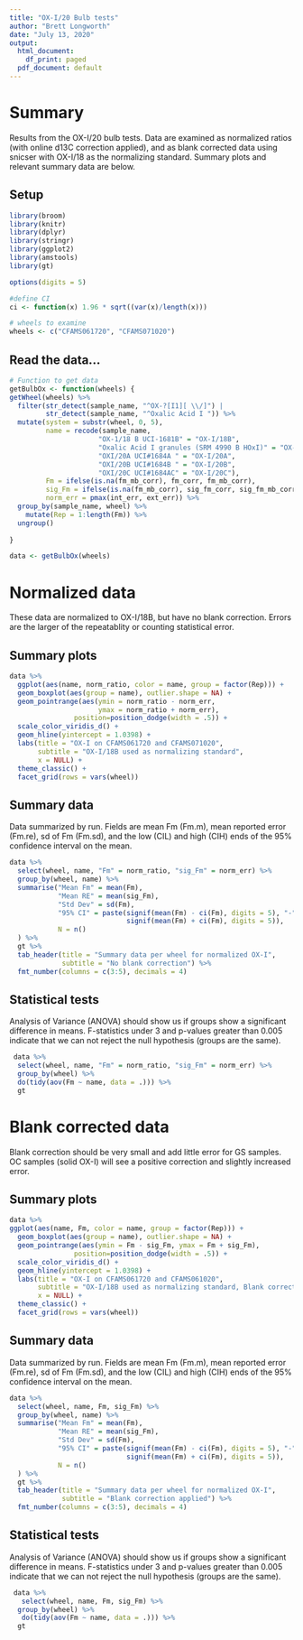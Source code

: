 ```yaml
---
title: "OX-I/20 Bulb tests"
author: "Brett Longworth"
date: "July 13, 2020"
output:
  html_document:
    df_print: paged
  pdf_document: default
---
```


# Summary

Results from the OX-I/20 bulb tests. Data are examined as normalized ratios
(with online d13C correction applied), and as blank corrected data using snicser with
OX-I/18 as the normalizing standard. Summary plots and relevant summary data are
below.


## Setup

```r
library(broom)
library(knitr)
library(dplyr)
library(stringr)
library(ggplot2)
library(amstools)
library(gt)

options(digits = 5)

#define CI
ci <- function(x) 1.96 * sqrt((var(x)/length(x)))

# wheels to examine
wheels <- c("CFAMS061720", "CFAMS071020")
```


## Read the data...

```r
# Function to get data
getBulbOx <- function(wheels) {
getWheel(wheels) %>% 
  filter(str_detect(sample_name, "^OX-?[I1][ \\/]") | 
         str_detect(sample_name, "^Oxalic Acid I ")) %>% 
  mutate(system = substr(wheel, 0, 5),
         name = recode(sample_name,
                      "OX-1/18 B UCI-1681B" = "OX-I/18B",
                      "Oxalic Acid I granules (SRM 4990 B HOxI)" = "OX-I Solid",
                      "OXI/20A UCI#1684A " = "OX-I/20A",
                      "OXI/20B UCI#1684B " = "OX-I/20B",
                      "OXI/20C UCI#1684AC" = "OX-I/20C"),
         Fm = ifelse(is.na(fm_mb_corr), fm_corr, fm_mb_corr),
         sig_Fm = ifelse(is.na(fm_mb_corr), sig_fm_corr, sig_fm_mb_corr),
         norm_err = pmax(int_err, ext_err)) %>% 
  group_by(sample_name, wheel) %>% 
    mutate(Rep = 1:length(Fm)) %>%
  ungroup()
  
}

data <- getBulbOx(wheels) 
```

# Normalized data

These data are normalized to OX-I/18B, but have no blank correction. Errors are the larger of the repeatablity or counting statistical error.

## Summary plots

```r
data %>% 
  ggplot(aes(name, norm_ratio, color = name, group = factor(Rep))) +
  geom_boxplot(aes(group = name), outlier.shape = NA) +
  geom_pointrange(aes(ymin = norm_ratio - norm_err,
                      ymax = norm_ratio + norm_err), 
                position=position_dodge(width = .5)) +
  scale_color_viridis_d() +
  geom_hline(yintercept = 1.0398) +
  labs(title = "OX-I on CFAMS061720 and CFAMS071020",
       subtitle = "OX-I/18B used as normalizing standard",
       x = NULL) +
  theme_classic() +
  facet_grid(rows = vars(wheel))
```

## Summary data

Data summarized by run. Fields are mean Fm (Fm.m), mean reported error (Fm.re),
sd of Fm (Fm.sd), and the low (CIL) and high (CIH) ends of the 95% confidence
interval on the mean.

```r
data %>% 
  select(wheel, name, "Fm" = norm_ratio, "sig_Fm" = norm_err) %>% 
  group_by(wheel, name) %>% 
  summarise("Mean Fm" = mean(Fm),
            "Mean RE" = mean(sig_Fm),
            "Std Dev" = sd(Fm),
            "95% CI" = paste(signif(mean(Fm) - ci(Fm), digits = 5), "-",
                             signif(mean(Fm) + ci(Fm), digits = 5)),
            N = n()
  ) %>% 
  gt %>% 
  tab_header(title = "Summary data per wheel for normalized OX-I",
             subtitle = "No blank correction") %>% 
  fmt_number(columns = c(3:5), decimals = 4)
```


## Statistical tests

Analysis of Variance (ANOVA) should show us if groups show a significant difference in means. F-statistics under 3 and p-values greater than 0.005 indicate that we can
not reject the null hypothesis (groups are the same).


```r
 data %>% 
  select(wheel, name, "Fm" = norm_ratio, "sig_Fm" = norm_err) %>% 
  group_by(wheel) %>% 
  do(tidy(aov(Fm ~ name, data = .))) %>% 
  gt
```

# Blank corrected data

Blank correction should be very small and add little error for GS samples. OC samples (solid OX-I) will see a positive correction and slightly increased error.

## Summary plots

```r
data %>% 
ggplot(aes(name, Fm, color = name, group = factor(Rep))) +
  geom_boxplot(aes(group = name), outlier.shape = NA) +
  geom_pointrange(aes(ymin = Fm - sig_Fm, ymax = Fm + sig_Fm), 
                position=position_dodge(width = .5)) +
  scale_color_viridis_d() +
  geom_hline(yintercept = 1.0398) +
  labs(title = "OX-I on CFAMS061720 and CFAMS061020",
       subtitle = "OX-I/18B used as normalizing standard, Blank correction applied",
       x = NULL) +
  theme_classic() +
  facet_grid(rows = vars(wheel))
```

## Summary data

Data summarized by run. Fields are mean Fm (Fm.m), mean reported error (Fm.re),
sd of Fm (Fm.sd), and the low (CIL) and high (CIH) ends of the 95% confidence
interval on the mean.

```r
data %>% 
  select(wheel, name, Fm, sig_Fm) %>% 
  group_by(wheel, name) %>% 
  summarise("Mean Fm" = mean(Fm),
            "Mean RE" = mean(sig_Fm),
            "Std Dev" = sd(Fm),
            "95% CI" = paste(signif(mean(Fm) - ci(Fm), digits = 5), "-",
                             signif(mean(Fm) + ci(Fm), digits = 5)),
            N = n()
  ) %>% 
  gt %>% 
  tab_header(title = "Summary data per wheel for normalized OX-I",
             subtitle = "Blank correction applied") %>% 
  fmt_number(columns = c(3:5), decimals = 4)
```


## Statistical tests

Analysis of Variance (ANOVA) should show us if groups show a significant difference in means. F-statistics under 3 and p-values greater than 0.005 indicate that we can
not reject the null hypothesis (groups are the same).


```r
 data %>% 
   select(wheel, name, Fm, sig_Fm) %>% 
  group_by(wheel) %>% 
   do(tidy(aov(Fm ~ name, data = .))) %>% 
  gt
```

